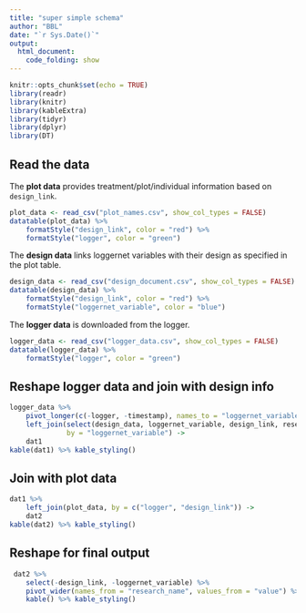 ```yaml
---
title: "super simple schema"
author: "BBL"
date: "`r Sys.Date()`"
output: 
  html_document:
    code_folding: show
---
```


```r
knitr::opts_chunk$set(echo = TRUE)
library(readr)
library(knitr)
library(kableExtra)
library(tidyr)
library(dplyr)
library(DT)
```

## Read the data

The **plot data** provides treatment/plot/individual information based on `design_link`.

```r
plot_data <- read_csv("plot_names.csv", show_col_types = FALSE)
datatable(plot_data) %>% 
    formatStyle("design_link", color = "red") %>% 
    formatStyle("logger", color = "green")
```

The **design data** links loggernet variables with their design as specified in the plot table.

```r
design_data <- read_csv("design_document.csv", show_col_types = FALSE)
datatable(design_data) %>%
    formatStyle("design_link", color = "red") %>%
    formatStyle("loggernet_variable", color = "blue")
```

The **logger data** is downloaded from the logger. 

```r
logger_data <- read_csv("logger_data.csv", show_col_types = FALSE)
datatable(logger_data) %>%
    formatStyle("logger", color = "green")
```

## Reshape logger data and join with design info

```r
logger_data %>% 
    pivot_longer(c(-logger, -timestamp), names_to = "loggernet_variable") %>%
    left_join(select(design_data, loggernet_variable, design_link, research_name),
              by = "loggernet_variable") ->
    dat1
kable(dat1) %>% kable_styling()
```

## Join with plot data

```r
dat1 %>% 
    left_join(plot_data, by = c("logger", "design_link")) ->
    dat2
kable(dat2) %>% kable_styling()
```

## Reshape for final output

```r
 dat2 %>% 
    select(-design_link, -loggernet_variable) %>% 
    pivot_wider(names_from = "research_name", values_from = "value") %>% 
    kable() %>% kable_styling()
```


